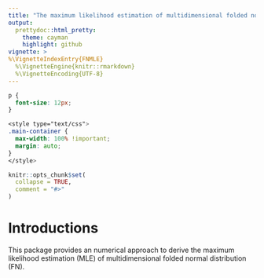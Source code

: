 ```yaml
---
title: "The maximum likelihood estimation of multidimensional folded normal distribution"
output:
  prettydoc::html_pretty:
    theme: cayman
    highlight: github
vignette: >
%\VignetteIndexEntry{FNMLE}
  %\VignetteEngine{knitr::rmarkdown}
  %\VignetteEncoding{UTF-8}
---
```



```css
p {
  font-size: 12px;
}

<style type="text/css">
.main-container {
  max-width: 100% !important;
  margin: auto;
}
</style>
```

```r
knitr::opts_chunk$set(
  collapse = TRUE,
  comment = "#>"
)
```
# Introductions
This package provides an numerical approach to derive the maximum likelihood estimation (MLE) of multidimensional folded normal distribution (FN).


